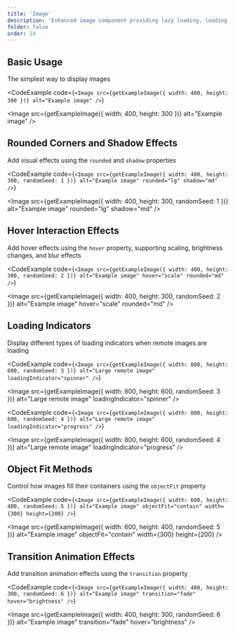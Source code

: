```yaml
---
title: 'Image'
description: 'Enhanced image component providing lazy loading, loading indicators, error handling, and rich visual effects'
folder: false
order: 14
---
```



## Basic Usage

The simplest way to display images

<CodeExample
  code={`<Image src={getExampleImage({ width: 400, height: 300 })} alt="Example image" />`}
>
  <Image
    src={getExampleImage({ width: 400, height: 300 })}
    alt="Example image"
  />
</CodeExample>

## Rounded Corners and Shadow Effects

Add visual effects using the `rounded` and `shadow` properties

<CodeExample
  code={`<Image src={getExampleImage({ width: 400, height: 300, randomSeed: 1 })} alt="Example image" rounded="lg" shadow="md" />`}
>
  <Image
    src={getExampleImage({ width: 400, height: 300, randomSeed: 1 })}
    alt="Example image"
    rounded="lg"
    shadow="md"
  />
</CodeExample>

## Hover Interaction Effects

Add hover effects using the `hover` property, supporting scaling, brightness changes, and blur effects

<CodeExample
  code={`<Image src={getExampleImage({ width: 400, height: 300, randomSeed: 2 })} alt="Example image" hover="scale" rounded="md" />`}
>
  <Image
    src={getExampleImage({ width: 400, height: 300, randomSeed: 2 })}
    alt="Example image"
    hover="scale"
    rounded="md"
  />
</CodeExample>

## Loading Indicators

Display different types of loading indicators when remote images are loading

<CodeExample
  code={`<Image src={getExampleImage({ width: 800, height: 600, randomSeed: 3 })} alt="Large remote image" loadingIndicator="spinner" />`}
>
  <Image
    src={getExampleImage({ width: 800, height: 600, randomSeed: 3 })}
    alt="Large remote image"
    loadingIndicator="spinner"
  />
</CodeExample>

<CodeExample
  code={`<Image src={getExampleImage({ width: 800, height: 600, randomSeed: 4 })} alt="Large remote image" loadingIndicator="progress" />`}
>
  <Image
    src={getExampleImage({ width: 800, height: 600, randomSeed: 4 })}
    alt="Large remote image"
    loadingIndicator="progress"
  />
</CodeExample>

## Object Fit Methods

Control how images fill their containers using the `objectFit` property

<CodeExample
  code={`<Image src={getExampleImage({ width: 600, height: 400, randomSeed: 5 })} alt="Example image" objectFit="contain" width={300} height={200} />`}
>
  <Image
    src={getExampleImage({ width: 600, height: 400, randomSeed: 5 })}
    alt="Example image"
    objectFit="contain"
    width={300}
    height={200}
  />
</CodeExample>

## Transition Animation Effects

Add transition animation effects using the `transition` property

<CodeExample
  code={`<Image src={getExampleImage({ width: 400, height: 300, randomSeed: 6 })} alt="Example image" transition="fade" hover="brightness" />`}
>
  <Image
    src={getExampleImage({ width: 400, height: 300, randomSeed: 6 })}
    alt="Example image"
    transition="fade"
    hover="brightness"
  />
</CodeExample>
